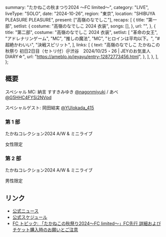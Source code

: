  summary: "たかねこの秋まつり2024 〜FC limited〜",
  category: "LIVE",
  liveType: "SOLO",
  date: "2024-10-26",
  region: "東京",
  location: "SHIBUYA PLEASURE PLEASURE",
  present: ["高嶺のなでしこ"],
  recaps: [
    {
      title: "第一部",
      setlist: {
        costume: "高嶺のなでしこ 2024 衣装",
        songs: [],
      },
      url: "",
    },
    {
      title: "第二部",
      costume: "高嶺のなでしこ 2024 衣装",
      setlist: [
        "革命の女王",
        "アドレナリンゲーム",
        "MC",
        "推しの魔法",
        "MC",
        "ヒロインは平均以下。",
        "#超絶かわいい",
        "決戦スピリット",
      ],
      links: [
        {
          text: "高嶺のなでしこ たかねこの秋祭り 初日2日目（セトリ付）＠渋谷　2024/10/25・26 | JEYのお気楽人DIARY☆",
          url: "https://ameblo.jp/jeyayu/entry-12872773456.html",
        },
      ],
    },
  ],
};

## 概要

スペシャル MC: 納言 すすきみゆき [@nagonmiyuki](https://twitter.com/nagonmiyuki) / あべ [@G5HHC4FYSi2NVpd](https://twitter.com/G5HHC4FYSi2NVpd)

スペシャルゲスト: 岡田結実 [@YUIokada_415](https://twitter.com/YUIokada_415)

### 第 1 部

たかねコレクション2024 A/W & ミニライブ

女性限定

### 第 2 部

たかねコレクション2024 A/W & ミニライブ

男性限定

## リンク

- [公式ニュース](https://takanenonadeshiko.jp/10月252627日「たかねこの秋祭り2024〜fc-limited〜」開催決定！/)
- [公式スケジュール](https://takanenonadeshiko.jp/?p=2301)
- [FC トピック: 「たかねこの秋祭り2024〜FC limited〜」FC先行 詳細およびチケット購入時のお願いとご注意](https://takanekofc.com/topics/public/_/f25fb2r3umt2tnf6.html)
